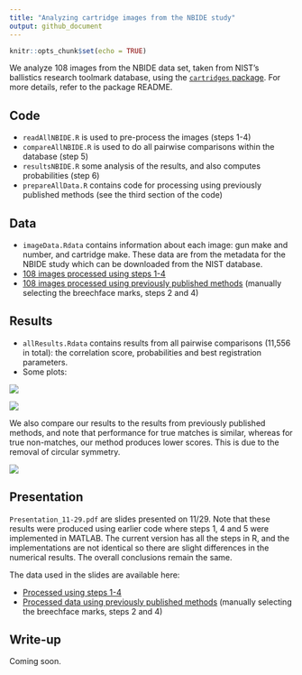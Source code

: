 ```yaml
---
title: "Analyzing cartridge images from the NBIDE study"
output: github_document
---
```


```r
knitr::opts_chunk$set(echo = TRUE)
```

We analyze 108 images from the NBIDE data set, taken from NIST's ballistics research toolmark database, using the [`cartridges` package](https://github.com/xhtai/cartridges). For more details, refer to the package README.

## Code
* `readAllNBIDE.R` is used to pre-process the images (steps 1-4)
* `compareAllNBIDE.R` is used to do all pairwise comparisons within the database (step 5)
* `resultsNBIDE.R` some analysis of the results, and also computes probabilities (step 6)
* `prepareAllData.R` contains code for processing using previously published methods (see the third section of the code)

## Data
* `imageData.Rdata` contains information about each image: gun make and number, and cartridge make. These data are from the metadata for the NBIDE study which can be downloaded from the NIST database.
* [108 images processed using steps 1-4](https://app.box.com/s/bsgtumz1dmo7pwrhlclkdydn3i9c5gy7)
* [108 images processed using previously published methods](https://app.box.com/s/p8ailczfrvz057nb5kxv23s83d7e4l3c) (manually selecting the breechface marks, steps 2 and 4)


## Results
* `allResults.Rdata` contains results from all pairwise comparisons (11,556 in total): the correlation score, probabilities and best registration parameters.
* Some plots:

![](distributionCCFmax.png)

![](distributionProbs.png)

We also compare our results to the results from previously published methods, and note that performance for true matches is similar, whereas for true non-matches, our method produces lower scores. This is due to the removal of circular symmetry.

![](resultsVsPublished.png)

## Presentation
`Presentation_11-29.pdf` are slides presented on 11/29. Note that these results were produced using earlier code where steps 1, 4 and 5 were implemented in MATLAB. The current version has all the steps in R, and the implementations are not identical so there are slight differences in the numerical results. The overall conclusions remain the same.

The data used in the slides are available here:

* [Processed using steps 1-4](https://app.box.com/s/dguq02tjemimhcgj2gc0rdhau1cnou4d)
* [Processed data using previously published methods](https://app.box.com/s/o0dguefk95dy6zl3q9ypf08ksjbyl6wo) (manually selecting the breechface marks, steps 2 and 4)

## Write-up
Coming soon.

